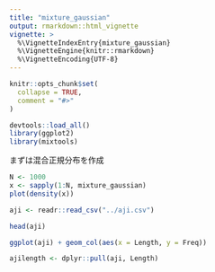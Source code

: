 ```yaml
---
title: "mixture_gaussian"
output: rmarkdown::html_vignette
vignette: >
  %\VignetteIndexEntry{mixture_gaussian}
  %\VignetteEngine{knitr::rmarkdown}
  %\VignetteEncoding{UTF-8}
---
```


```r
knitr::opts_chunk$set(
  collapse = TRUE,
  comment = "#>"
)
```

```r
devtools::load_all()
library(ggplot2)
library(mixtools)
```

まずは混合正規分布を作成

```r
N <- 1000
x <- sapply(1:N, mixture_gaussian)
plot(density(x))
```


```r
aji <- readr::read_csv("../aji.csv")

head(aji)

ggplot(aji) + geom_col(aes(x = Length, y = Freq))
```

```r
ajilength <- dplyr::pull(aji, Length)


```
